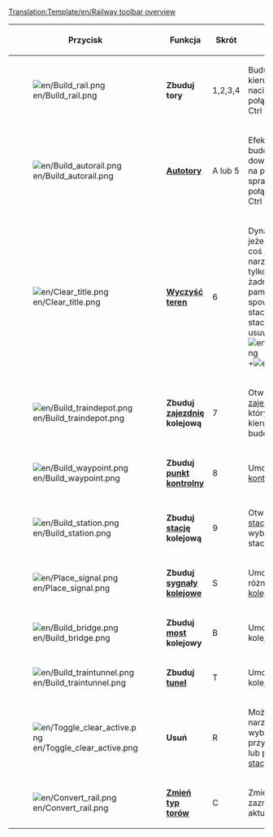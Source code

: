 <noinclude>{{pl/Tłumaczenie|oryg. = Template:Railway toolbar overview
|Postępy = 95
}}[[Translation:Template/en/Railway toolbar overview]]</noinclude>
{|{{en/Wikitable}}
|- style="background:#efefef"
!width='100' |Przycisk
!width='150' |Funkcja
!Skrót
!Opis

|-
|[[File:en/Build rail.png]]
|'''Zbuduj tory'''
|1,2,3,4
|Buduje tory w wybranym kierunku, wystarczy nacisnąć i przeciągnąć. W połączeniu z przyciskiem Ctrl usuwa tory.

|-
|[[File:en/Build autorail.png]]
|'''[[Main/pl/Autotory|Autotory]]'''
|A lub 5
|Efektywne narzędzie do budowy torów w dowolnym kierunku, choć na początku może sprawiać kłopoty. W połączeniu z przyciskiem Ctrl usuwa tory.

|-
|[[File:en/Clear title.png]]
|'''[[Main/pl/Czyszczenie terenu|Wyczyść teren]]'''
|6
|Dynamit oczyszcza teren, jeżeli źle położysz tory lub coś jest na drodze. To narzędzie na [[Main/pl/Stacja|stacji]] działa tylko kiedy nie ma na niej żadnych pociągów, lecz pamiętaj - zawsze spowoduje usunięcie całej stacji. By usunąć część stacji użyj narzędzia usuwania [R] + stacji  [[File:en/Toggle clear active.png]]+[[File:en/Build station.png]].

|-
|[[File:en/Build traindepot.png]]
|'''Zbuduj [[Main/pl/Zajezdnie|zajezdnię]] kolejową'''
|7
|Otwiera menu budowy [[Main/pl/Zajezdnie|zajezdni]] kolejowej, w którym możesz wybrać kierunek zajezdni do budowy.

|-
|[[File:en/Build waypoint.png]]
|'''Zbuduj [[Main/pl/Punkty kontrolne|punkt kontrolny]]'''
|8
|Umożliwia budowę [[Main/pl/Punkty kontrolne|punktu kontrolnego]] na torach.

|-
|[[File:en/Build station.png]]
|'''Zbuduj [[Main/pl/Stacja|stację]] kolejową '''
|9
|Otwiera menu budowy [[Main/pl/Stacja|stacji]], w którym możesz wybrać kierunek i rozmiar stacji kolejowej.

|-
|[[File:en/Place signal.png]]
|'''Zbuduj [[Main/pl/Sygnalizacja|sygnały kolejowe]]'''
|S
|Umożliwia budowę różnych typów [[Main/pl/Sygnalizacja|sygnałów kolejowych]] na torach.

|-
|[[File:en/Build bridge.png]]
|'''Zbuduj [[Main/pl/Mosty|most]] kolejowy'''
|B
|Umożliwia budowę [[Main/pl/Mosty|mostu]] kolejowego 

|-
|[[File:en/Build traintunnel.png]]
|'''Zbuduj [[Main/pl/Tunele|tunel]]'''
|T
|Umożliwia budowę [[Main/pl/Tunele|tunelu]] kolejowego

|-
|[[File:en/Toggle clear active.png]]
|'''Usuń'''
|R
|Możesz uaktywnić to narzędzie dopiero po wybraniu innego. Możesz przykładowo usunąć tory lub pojedynczy segment [[Main/pl/Stacja|stacji]] kolejowej.

|-
|[[File:en/Convert rail.png]]
|'''[[Main/pl/Zmiana typów torów|Zmień typ torów]]'''
|C
|Zmienia wszystkie zaznaczone tory na aktualnie wybrany typ.

|}
<noinclude>[[Category:pl/Szablony|{{PAGENAME}}]]</noinclude>